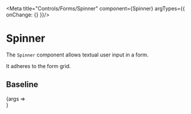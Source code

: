 
<Meta title="Controls/Forms/Spinner" component={Spinner} argTypes={{ onChange: {} }}/>

# Spinner

The `Spinner` component allows textual user input in a form.

It adheres to the form grid.

## Baseline

<Canvas>
	<Story name="Baseline" args={{
		label: 'First name',
		placeholder: '5',
		gridSpan: 10,
	}}>
		{args => <Form>
			<Spinner {...args}/>
		</Form>}
	</Story>
</Canvas>

<ArgsTable story="Baseline"/>
